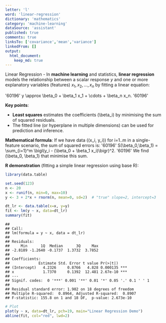 ```yaml
---
letter: 'l'
word: 'linear-regression'
dictionary: 'mathematics'
category: 'machine-learning'
dataSource: 'assistant'
published: true
comments: true
linksTo: ['covariance','mean','variance']
linkedFrom: []
output:
  html_document:
    keep_md: true
---
```




<a id="linear-regression">Linear Regression</a> - In **machine learning** and statistics, **linear regression** models the relationship between a scalar response $y$ and one or more explanatory variables (features) $x_1, x_2, \dots, x_n$ by fitting a linear equation:

'60196'
y \approx \beta_0 + \beta_1 x_1 + \cdots + \beta_n x_n.
'60196'

**Key points**:
- **Least squares** estimates the coefficients \(\beta_i\) by minimising the sum of squared residuals.
- The fitted line (or hyperplane in multiple dimensions) can be used for prediction and inference.

**Mathematical formula**:
If we have data \((x_i, y_i)\) for i=1..m in a single-feature scenario, the sum of squared errors is:
'60196'
S(\beta_0,\beta_1) = \sum_{i=1}^m \bigl(y_i - (\beta_0 + \beta_1 x_i)\bigr)^2.
'60196'
We find \(\beta_0, \beta_1\) that minimise this sum.

**R demonstration** (fitting a simple linear regression using base R):


``` r
library(data.table)

set.seed(123)
n <- 20
x <- runif(n, min=0, max=10)
y <- 3 + 2*x + rnorm(n, mean=0, sd=2)  # "true" slope=2, intercept=3

dt_lr <- data.table(x=x, y=y)
fit <- lm(y ~ x, data=dt_lr)
summary(fit)
```

```
## 
## Call:
## lm(formula = y ~ x, data = dt_lr)
## 
## Residuals:
##     Min      1Q  Median      3Q     Max 
## -2.8189 -1.2640 -0.1737  1.3732  3.7852 
## 
## Coefficients:
##             Estimate Std. Error t value Pr(>|t|)    
## (Intercept)   4.2326     0.8766   4.828 0.000135 ***
## x             1.7370     0.1392  12.481 2.67e-10 ***
## ---
## Signif. codes:  0 '***' 0.001 '**' 0.01 '*' 0.05 '.' 0.1 ' ' 1
## 
## Residual standard error: 1.902 on 18 degrees of freedom
## Multiple R-squared:  0.8964,	Adjusted R-squared:  0.8907 
## F-statistic: 155.8 on 1 and 18 DF,  p-value: 2.673e-10
```

``` r
# Plot
plot(y ~ x, data=dt_lr, pch=19, main="Linear Regression Demo")
abline(fit, col="red", lwd=2)
```

<Figure src="/Users/work/Coding/derecksprojects/derecksnotes.com-playground/derecksnotes.com/client/src/app/dictionaries/mathematics/definitions/mathematics_machine-learning_l_linear-regression_files/figure-html/unnamed-chunk-1-1.png">
	
</Figure>

